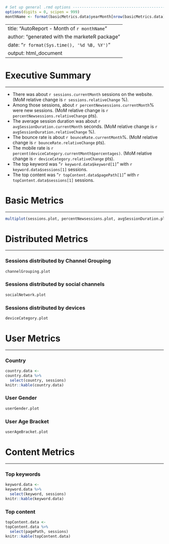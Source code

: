 <!------------------------------------------------------------------------------
AutoReport.Rmd file in marketeR package - made with <3 by fmikaelian
------------------------------------------------------------------------------->

```r
# Set up general .rmd options --------------------------------------------------
options(digits = 0, scipen = 999)
monthName <- format(basicMetrics.data$yearMonth[nrow(basicMetrics.data)], '%B %Y')
```

---
title: "AutoReport - Month of `r monthName`"
author: "generated with the marketeR package"
date: "`r format(Sys.time(), '%d %B, %Y')`"
output: html_document
---

# Executive Summary
***

* There was about `r sessions.currentMonth` sessions on the website. (MoM relative change is `r sessions.relativeChange` %).
* Among those sessions, about `r percentNewsessions.currentMonth`% were new sessions. (MoM relative change is `r percentNewsessions.relativeChange` pts).
* The average session duration was about `r avgSessionDuration.currentMonth` seconds. (MoM relative change is `r avgSessionDuration.relativeChange` %).
* The bounce rate is about `r bounceRate.currentMonth`%. (MoM relative change is `r bounceRate.relativeChange` pts).
* The mobile rate is `r percent(deviceCategory.currentMonth$percentages)`. (MoM relative change is `r deviceCategory.relativeChange` pts).
* The top keyword was "`r keyword.data$keyword[1]`" with `r keyword.data$sessions[1]` sessions.
* The top content was "`r topContent.data$pagePath[1]`" with `r topContent.data$sessions[1]` sessions.

# Basic Metrics
***

```r
multiplot(sessions.plot, percentNewsessions.plot, avgSessionDuration.plot, bounceRate.plot, cols = 2)
```

# Distributed Metrics
***


### Sessions distributed by Channel Grouping
```r
channelGrouping.plot
```

### Sessions distributed by social channels
```r
socialNetwork.plot
```

### Sessions distributed by devices
```r
deviceCategory.plot
```

# User Metrics
***

### Country
```r
country.data <-
country.data %>%
  select(country, sessions)
knitr::kable(country.data)
```

### User Gender
```r
userGender.plot
```

### User Age Bracket
```r
userAgeBracket.plot
```

# Content Metrics
***

### Top keywords
```r
keyword.data <-
keyword.data %>%
  select(keyword, sessions)
knitr::kable(keyword.data)
```

### Top content
```r
topContent.data <-
topContent.data %>%
  select(pagePath, sessions)
knitr::kable(topContent.data)
```
